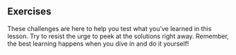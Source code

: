 ## Exercises

These challenges are here to help you test what you’ve learned in this lesson. Try to resist the urge to peek at the solutions right away. Remember, the best learning happens when you dive in and do it yourself!
